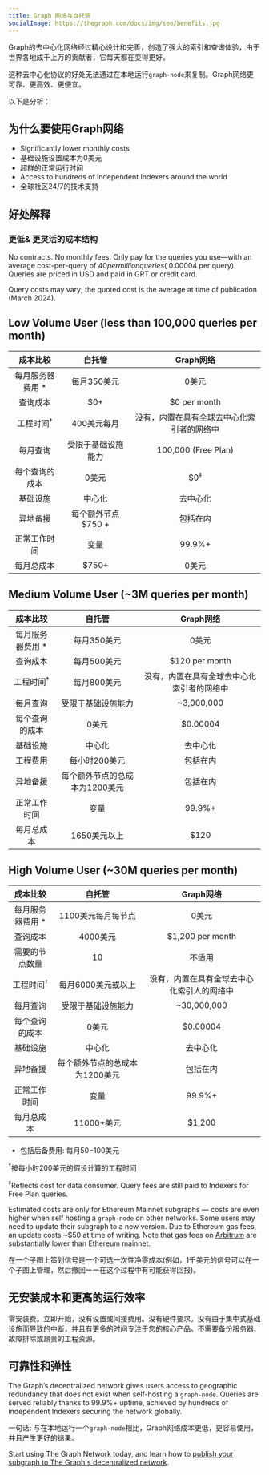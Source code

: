 ```yaml
---
title: Graph 网络与自托管
socialImage: https://thegraph.com/docs/img/seo/benefits.jpg
---
```


Graph的去中心化网络经过精心设计和完善，创造了强大的索引和查询体验，由于世界各地成千上万的贡献者，它每天都在变得更好。

这种去中心化协议的好处无法通过在本地运行`graph-node`来复制。Graph网络更可靠、更高效、更便宜。

以下是分析：

## 为什么要使用Graph网络

- Significantly lower monthly costs
- 基础设施设置成本为0美元
- 超群的正常运行时间
- Access to hundreds of independent Indexers around the world
- 全球社区24/7的技术支持

## 好处解释

### 更低& 更灵活的成本结构

No contracts. No monthly fees. Only pay for the queries you use—with an average cost-per-query of $40 per million queries (~$0.00004 per query). Queries are priced in USD and paid in GRT or credit card.

Query costs may vary; the quoted cost is the average at time of publication (March 2024).

## Low Volume User (less than 100,000 queries per month)

|       成本比较       |                 自托管                  |                 Graph网络                  |
| :------------------: | :-------------------------------------: | :----------------------------------------: |
|  每月服务器费用 \*   |               每月350美元               |                   0美元                    |
|       查询成本       |                   $0+                   |                $0 per month                |
| 工程时间<sup>†</sup> |               400美元每月               | 没有，内置在具有全球去中心化索引者的网络中 |
|       每月查询       |           受限于基础设施能力            |            100,000 (Free Plan)             |
|    每个查询的成本    |                  0美元                  |               $0<sup>‡</sup>               |
|       基础设施       |                 中心化                  |                  去中心化                  |
|       异地备援       |           每个额外节点 $750 +           |                  包括在内                  |
|     正常工作时间     |                  变量                   |                   99.9%+                   |
|      每月总成本      | <span className="highlight-row" />$750+ |                   0美元                    |

## Medium Volume User (~3M queries per month)

|       成本比较       |                     自托管                      |                 Graph网络                  |
| :------------------: | :---------------------------------------------: | :----------------------------------------: |
|  每月服务器费用 \*   |                   每月350美元                   |                   0美元                    |
|       查询成本       |                   每月500美元                   |               $120 per month               |
| 工程时间<sup>†</sup> |                   每月800美元                   | 没有，内置在具有全球去中心化索引者的网络中 |
|       每月查询       |               受限于基础设施能力                |                 ~3,000,000                 |
|    每个查询的成本    |                      0美元                      |                  $0.00004                  |
|       基础设施       |                     中心化                      |                  去中心化                  |
|       工程费用       |                  每小时200美元                  |                  包括在内                  |
|       异地备援       |         每个额外节点的总成本为1200美元          |                  包括在内                  |
|     正常工作时间     |                      变量                       |                   99.9%+                   |
|      每月总成本      | <span className="highlight-row" /> 1650美元以上 |                    $120                    |

## High Volume User (~30M queries per month)

|       成本比较       |                    自托管                     |                 Graph网络                  |
| :------------------: | :-------------------------------------------: | :----------------------------------------: |
|  每月服务器费用 \*   |              1100美元每月每节点               |                   0美元                    |
|       查询成本       |                   4000美元                    |              $1,200 per month              |
|    需要的节点数量    |                      10                       |                   不适用                   |
| 工程时间<sup>†</sup> |              每月6000美元或以上               | 没有，内置在具有全球去中心化索引人的网络中 |
|       每月查询       |              受限于基础设施能力               |                ~30,000,000                 |
|    每个查询的成本    |                     0美元                     |                  $0.00004                  |
|       基础设施       |                    中心化                     |                  去中心化                  |
|       异地备援       |        每个额外节点的总成本为1200美元         |                  包括在内                  |
|     正常工作时间     |                     变量                      |                   99.9%+                   |
|      每月总成本      | <span className="highlight-row" /> 11000+美元 |                   $1,200                   |

- 包括后备费用: 每月$50-$100美元

<sup>†</sup>按每小时200美元的假设计算的工程时间

<sup>‡</sup>Reflects cost for data consumer. Query fees are still paid to Indexers for Free Plan queries.

Estimated costs are only for Ethereum Mainnet subgraphs — costs are even higher when self hosting a `graph-node` on other networks. Some users may need to update their subgraph to a new version. Due to Ethereum gas fees, an update costs ~$50 at time of writing. Note that gas fees on [Arbitrum](/arbitrum/arbitrum-faq) are substantially lower than Ethereum mainnet.

在一个子图上策划信号是一个可选一次性净零成本(例如，1千美元的信号可以在一个子图上管理，然后撤回ーー在这个过程中有可能获得回报)。

## 无安装成本和更高的运行效率

零安装费。立即开始，没有设置或间接费用。没有硬件要求。没有由于集中式基础设施而导致的中断，并且有更多的时间专注于您的核心产品。不需要备份服务器、故障排除或昂贵的工程资源。

## 可靠性和弹性

The Graph’s decentralized network gives users access to geographic redundancy that does not exist when self-hosting a `graph-node`. Queries are served reliably thanks to 99.9%+ uptime, achieved by hundreds of independent Indexers securing the network globally.

一句话: 与在本地运行一个`graph-node`相比，Graph网络成本更低，更容易使用，并且产生更好的结果。

Start using The Graph Network today, and learn how to [publish your subgraph to The Graph's decentralized network](/quick-start/).
